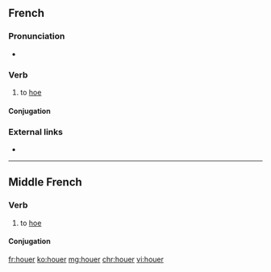 ==French==

===Pronunciation===
* {{IPA|/u.e/|lang=fr}}

===Verb===
{{fr-verb}}

# to [[hoe]]

====Conjugation====
{{fr-conj-auto}}

===External links===
* {{R:TLFi}}

----

==Middle French==

===Verb===
{{head|frm|verb}}

# to [[hoe]]

====Conjugation====
{{frm-conj-er|hou}}

[[fr:houer]]
[[ko:houer]]
[[mg:houer]]
[[chr:houer]]
[[vi:houer]]